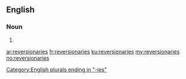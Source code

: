 ==English==

===Noun===
{{head|en}}

# {{plural of|reversionary}}

[[Category:English plurals ending in "-ies"]]

[[ar:reversionaries]]
[[fr:reversionaries]]
[[ku:reversionaries]]
[[my:reversionaries]]
[[no:reversionaries]]